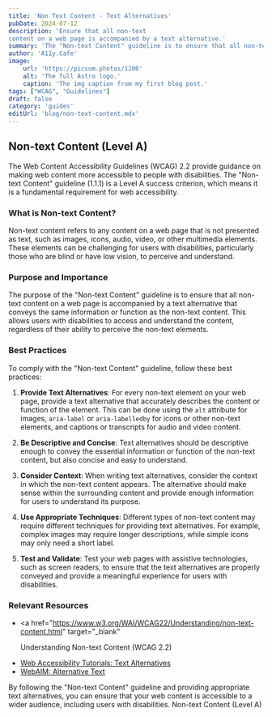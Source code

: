 ```yaml
---
title: 'Non Text Content - Text Alternatives'
pubDate: 2024-07-12
description: 'Ensure that all non-text
content on a web page is accompanied by a text alternative.'
summary: 'The "Non-text Content" guideline is to ensure that all non-text content on a web page is accompanied by a text alternative that conveys the same information or function as the non-text content. This allows users with disabilities to access and understand the content, regardless of their ability to perceive the non-text elements.'
author: 'A11y.Cafe'
image:
    url: 'https://picsum.photos/1200'
    alt: 'The full Astro logo.'
    caption: 'The img caption from my first blog post.'
tags: ["WCAG", "Guidelines"]
draft: false
category: 'guides'
editUrl: 'blog/non-text-content.mdx'
---
```



## Non-text Content (Level A)

The Web Content Accessibility Guidelines (WCAG) 2.2 provide guidance on making
web content more accessible to people with disabilities. The "Non-text Content"
guideline (1.1.1) is a Level A success criterion, which means it is a
fundamental requirement for web accessibility.

### What is Non-text Content?

Non-text content refers to any content on a web page that is not presented as
text, such as images, icons, audio, video, or other multimedia elements. These
elements can be challenging for users with disabilities, particularly those who
are blind or have low vision, to perceive and understand.

### Purpose and Importance

The purpose of the "Non-text Content" guideline is to ensure that all non-text
content on a web page is accompanied by a text alternative that conveys the same
information or function as the non-text content. This allows users with
disabilities to access and understand the content, regardless of their ability
to perceive the non-text elements.

### Best Practices

To comply with the "Non-text Content" guideline, follow these best practices:

1. **Provide Text Alternatives**: For every non-text element on your web page,
   provide a text alternative that accurately describes the content or function
   of the element. This can be done using the `alt` attribute for images,
   `aria-label` or `aria-labelledby` for icons or other non-text elements, and
   captions or transcripts for audio and video content.

2. **Be Descriptive and Concise**: Text alternatives should be descriptive
   enough to convey the essential information or function of the non-text
   content, but also concise and easy to understand.

3. **Consider Context**: When writing text alternatives, consider the context in
   which the non-text content appears. The alternative should make sense within
   the surrounding content and provide enough information for users to
   understand its purpose.

4. **Use Appropriate Techniques**: Different types of non-text content may
   require different techniques for providing text alternatives. For example,
   complex images may require longer descriptions, while simple icons may only
   need a short label.

5. **Test and Validate**: Test your web pages with assistive technologies, such
   as screen readers, to ensure that the text alternatives are properly conveyed
   and provide a meaningful experience for users with disabilities.

### Relevant Resources

- <a
    href="https://www.w3.org/WAI/WCAG22/Understanding/non-text-content.html"
    target="_blank"
  >
    Understanding Non-text Content (WCAG 2.2)
  </a> 
- <a href="https://www.w3.org/WAI/tutorials/images/" target="_blank">
    Web Accessibility Tutorials: Text Alternatives
  </a>
  
- <a href="https://webaim.org/techniques/alttext/" target="_blank">
    WebAIM: Alternative Text
  </a>
  

By following the "Non-text Content" guideline and providing appropriate text
alternatives, you can ensure that your web content is accessible to a wider
audience, including users with disabilities. Non-text Content (Level A)
